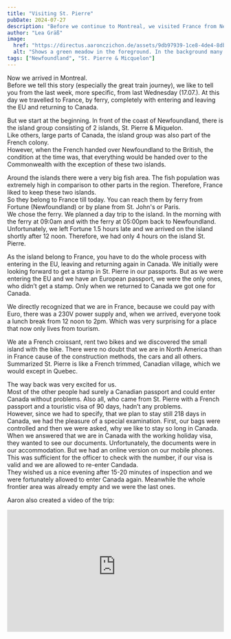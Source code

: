 ```yaml
---
title: "Visiting St. Pierre"
pubDate: 2024-07-27
description: "Before we continue to Montreal, we visited France from Newfoundland."
author: "Lea Gräß"
image:
  href: "https://directus.aaronczichon.de/assets/9db97939-1ce8-4de4-8db1-2099aae1e692.jpg?quality=70&width=1600"
  alt: "Shows a green meadow in the foreground. In the background many colorful houses on a hill that fades into fog."
tags: ["Newfoundland", "St. Pierre & Micquelon"]
---
```



Now we arrived in Montreal.  
Before we tell this story (especially the great train journey), we like to tell you from the last week, more specific, from last Wednesday (17.07.). At this day we travelled to France, by ferry, completely with entering and leaving the EU and returning to Canada.

But we start at the beginning. In front of the coast of Newfoundland, there is the island group consisting of 2 islands, St. Pierre & Miquelon.  
Like others, large parts of Canada, the island group was also part of the French colony.  
However, when the French handed over Newfoundland to the British, the condition at the time was, that everything would be handed over to the Commonwealth with the exception of these two islands.

<DirectusImage assetId="302bd250-f3a2-45f2-9448-6e87faf870f8.png" />

Around the islands there were a very big fish area. The fish population was extremely high in comparison to other parts in the region. Therefore, France liked to keep these two islands.  
So they belong to France till today. You can reach them by ferry from Fortune (Newfoundland) or by plane from St. John's or Paris.  
We chose the ferry. We planned a day trip to the island. In the morning with the ferry at 09:0am and with the ferry at 05:00pm back to Newfoundland.  
Unfortunately, we left Fortune 1.5 hours late and we arrived on the island shortly after 12 noon. Therefore, we had only 4 hours on the island St. Pierre.

As the island belong to France, you have to do the whole process with entering in the EU, leaving and returning again in Canada. We initially were looking forward to get a stamp in St. Pierre in our passports. But as we were entering the EU and we have an European passport, we were the only ones, who didn’t get a stamp. Only when we returned to Canada we got one for Canada.

We directly recognized that we are in France, because we could pay with Euro, there was a 230V power supply and, when we arrived, everyone took a lunch break from 12 noon to 2pm. Which was very surprising for a place that now only lives from tourism.

We ate a French croissant, rent two bikes and we discovered the small island with the bike. There were no doubt that we are in North America than in France cause of the construction methods, the cars and all others. Summarized St. Pierre is like a French trimmed, Canadian village, which we would except in Quebec.

<DirectusGallery folderName="30 Visiting St. Pierre" />

The way back was very excited for us.  
Most of the other people had surely a Canadian passport and could enter Canada without problems. Also all, who came from St. Pierre with a French passport and a touristic visa of 90 days, hadn’t any problems.  
However, since we had to specify, that we plan to stay still 218 days in Canada, we had the pleasure of a special examination. First, our bags were controlled and then we were asked, why we like to stay so long in Canada. When we answered that we are in Canada with the working holiday visa, they wanted to see our documents. Unfortunately, the documents were in our accommodation. But we had an online version on our mobile phones.  
This was sufficient for the officer to check with the number, if our visa is valid and we are allowed to re-enter Candada.  
They wished us a nice evening after 15-20 minutes of inspection and we were fortunately allowed to enter Canada again. Meanwhile the whole frontier area was already empty and we were the last ones.

Aaron also created a video of the trip:

<div style="position: relative; padding-top: 56.25%;">
  <iframe
    src="https://customer-rnx58v5rm01lsk0m.cloudflarestream.com/b179bd22c49c4b508e9f97ca25fff041/iframe?defaultTextTrack=en&poster=https%3A%2F%2Fcustomer-rnx58v5rm01lsk0m.cloudflarestream.com%2Fb179bd22c49c4b508e9f97ca25fff041%2Fthumbnails%2Fthumbnail.jpg%3Ftime%3D%26height%3D600"
    loading="lazy"
    style="border: none; position: absolute; top: 0; left: 0; height: 100%; width: 100%;"
    allow="accelerometer; gyroscope; autoplay; encrypted-media; picture-in-picture;"
    allowfullscreen="true"
  ></iframe>
</div>
